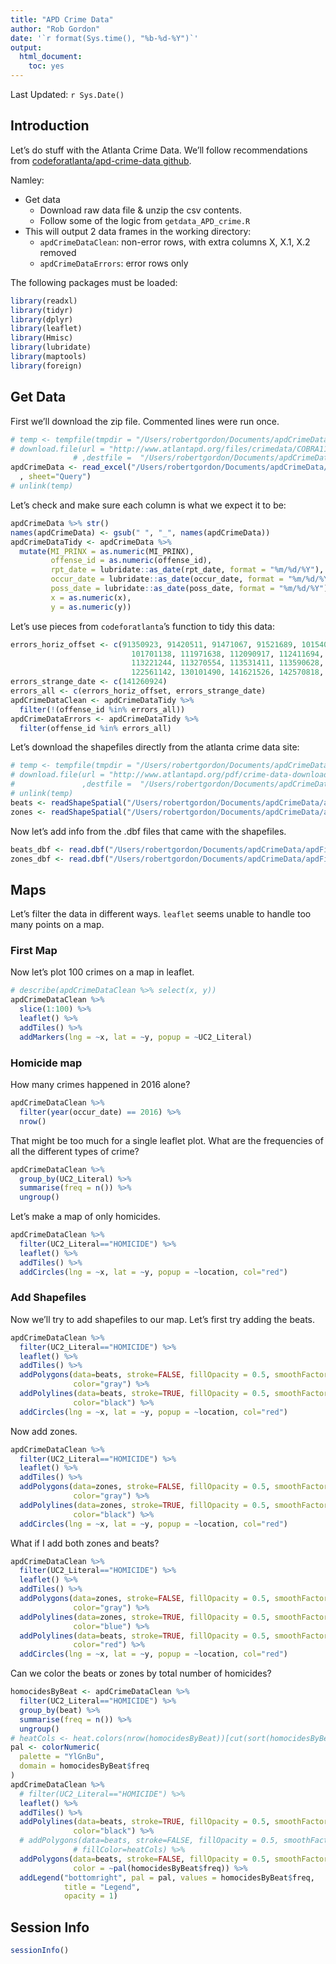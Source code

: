 ```yaml
---
title: "APD Crime Data"
author: "Rob Gordon"
date: '`r format(Sys.time(), "%b-%d-%Y")`'
output: 
  html_document: 
    toc: yes
---
```


Last Updated: `r Sys.Date()`

## Introduction

Let's do stuff with the Atlanta Crime Data. We'll follow recommendations from [codeforatlanta/apd-crime-data github](https://github.com/codeforatlanta/apd-crime-data).

Namley:

- Get data
    - Download raw data file & unzip the csv contents.
    - Follow some of the logic from `getdata_APD_crime.R`
- This will output 2 data frames in the working directory:
    - `apdCrimeDataClean`: non-error rows, with extra columns X, X.1, X.2 removed
    - `apdCrimeDataErrors`: error rows only
    
The following packages must be loaded:

```r
library(readxl)
library(tidyr)
library(dplyr)
library(leaflet)
library(Hmisc)
library(lubridate)
library(maptools)
library(foreign)
```
    
## Get Data

First we'll download the zip file. Commented lines were run once.

```r
# temp <- tempfile(tmpdir = "/Users/robertgordon/Documents/apdCrimeData/apdFirstProj/apdCrime1/")
# download.file(url = "http://www.atlantapd.org/files/crimedata/COBRA110416.zip"
              # ,destfile =  "/Users/robertgordon/Documents/apdCrimeData/apdFirstProj/apdCrime1/COBRA110416.zip")
apdCrimeData <- read_excel("/Users/robertgordon/Documents/apdCrimeData/apdFirstProj/apdCrime1/COBRA110416.xlsx"
  , sheet="Query")
# unlink(temp)
```

Let's check and make sure each column is what we expect it to be:

```r
apdCrimeData %>% str()
names(apdCrimeData) <- gsub(" ", "_", names(apdCrimeData))
apdCrimeDataTidy <- apdCrimeData %>% 
  mutate(MI_PRINX = as.numeric(MI_PRINX),
         offense_id = as.numeric(offense_id),
         rpt_date = lubridate::as_date(rpt_date, format = "%m/%d/%Y"),
         occur_date = lubridate::as_date(occur_date, format = "%m/%d/%Y"),
         poss_date = lubridate::as_date(poss_date, format = "%m/%d/%Y"),
         x = as.numeric(x),
         y = as.numeric(y))
```

Let's use pieces from `codeforatlanta`'s function to tidy this data:

```r
errors_horiz_offset <- c(91350923, 91420511, 91471067, 91521689, 101540909, 
                           101701138, 111971638, 112090917, 112411694, 113130827, 
                           113221244, 113270554, 113531411, 113590628, 120230979, 
                           122561142, 130101490, 141621526, 142570818, 151362710)
errors_strange_date <- c(141260924)
errors_all <- c(errors_horiz_offset, errors_strange_date)
apdCrimeDataClean <- apdCrimeDataTidy %>% 
  filter(!(offense_id %in% errors_all)) 
apdCrimeDataErrors <- apdCrimeDataTidy %>% 
  filter(offense_id %in% errors_all) 
```

Let's download the shapefiles directly from the atlanta crime data site:

```r
# temp <- tempfile(tmpdir = "/Users/robertgordon/Documents/apdCrimeData/apdFirstProj/apdCrime1/")
# download.file(url = "http://www.atlantapd.org/pdf/crime-data-downloads/1909FAB1-9E7F-4A34-8CDD-142D9DC83E7C.zip"
#               ,destfile =  "/Users/robertgordon/Documents/apdCrimeData/apdFirstProj/apdCrime1/1909FAB1-9E7F-4A34-8CDD-142D9DC83E7C.zip")
# unlink(temp)
beats <- readShapeSpatial("/Users/robertgordon/Documents/apdCrimeData/apdFirstProj/apdCrime1/1909FAB1-9E7F-4A34-8CDD-142D9DC83E7C/APD-Beats-070116_region.shp")
zones <- readShapeSpatial("/Users/robertgordon/Documents/apdCrimeData/apdFirstProj/apdCrime1/1909FAB1-9E7F-4A34-8CDD-142D9DC83E7C/APD-Zones-070116_region.shp")
```

Now let's add info from the .dbf files that came with the shapefiles.

```r
beats_dbf <- read.dbf("/Users/robertgordon/Documents/apdCrimeData/apdFirstProj/apdCrime1/1909FAB1-9E7F-4A34-8CDD-142D9DC83E7C/APD-Beats-070116_region.dbf")
zones_dbf <- read.dbf("/Users/robertgordon/Documents/apdCrimeData/apdFirstProj/apdCrime1/1909FAB1-9E7F-4A34-8CDD-142D9DC83E7C/APD-Zones-070116_region.dbf")
```

## Maps

Let's filter the data in different ways. `leaflet` seems unable to handle too many points on a map.

### First Map

Now let's plot 100 crimes on a map in leaflet.

```r
# describe(apdCrimeDataClean %>% select(x, y))
apdCrimeDataClean %>% 
  slice(1:100) %>% 
  leaflet() %>% 
  addTiles() %>% 
  addMarkers(lng = ~x, lat = ~y, popup = ~UC2_Literal)
```

### Homicide map

How many crimes happened in 2016 alone?

```r
apdCrimeDataClean %>% 
  filter(year(occur_date) == 2016) %>% 
  nrow()
```

That might be too much for a single leaflet plot. What are the frequencies of all the different types of crime?

```r
apdCrimeDataClean %>% 
  group_by(UC2_Literal) %>% 
  summarise(freq = n()) %>% 
  ungroup()
```

Let's make a map of only homicides.

```r
apdCrimeDataClean %>% 
  filter(UC2_Literal=="HOMICIDE") %>% 
  leaflet() %>% 
  addTiles() %>% 
  addCircles(lng = ~x, lat = ~y, popup = ~location, col="red")
```

### Add Shapefiles

Now we'll try to add shapefiles to our map. Let's first try adding the beats.

```r
apdCrimeDataClean %>% 
  filter(UC2_Literal=="HOMICIDE") %>% 
  leaflet() %>% 
  addTiles() %>% 
  addPolygons(data=beats, stroke=FALSE, fillOpacity = 0.5, smoothFactor=0.5,
              color="gray") %>% 
  addPolylines(data=beats, stroke=TRUE, fillOpacity = 0.5, smoothFactor=0.5,
              color="black") %>%
  addCircles(lng = ~x, lat = ~y, popup = ~location, col="red")
```

Now add zones.

```r
apdCrimeDataClean %>% 
  filter(UC2_Literal=="HOMICIDE") %>% 
  leaflet() %>% 
  addTiles() %>% 
  addPolygons(data=zones, stroke=FALSE, fillOpacity = 0.5, smoothFactor=0.5,
              color="gray") %>% 
  addPolylines(data=zones, stroke=TRUE, fillOpacity = 0.5, smoothFactor=0.5,
              color="black") %>%
  addCircles(lng = ~x, lat = ~y, popup = ~location, col="red")
```

What if I add both zones and beats?

```r
apdCrimeDataClean %>% 
  filter(UC2_Literal=="HOMICIDE") %>% 
  leaflet() %>% 
  addTiles() %>% 
  addPolygons(data=zones, stroke=FALSE, fillOpacity = 0.5, smoothFactor=0.5,
              color="gray") %>% 
  addPolylines(data=zones, stroke=TRUE, fillOpacity = 0.5, smoothFactor=0.5,
              color="blue") %>%
  addPolylines(data=beats, stroke=TRUE, fillOpacity = 0.5, smoothFactor=0.5,
              color="red") %>%
  addCircles(lng = ~x, lat = ~y, popup = ~location, col="red")
```

Can we color the beats or zones by total number of homicides?

```r
homocidesByBeat <- apdCrimeDataClean %>% 
  filter(UC2_Literal=="HOMICIDE") %>% 
  group_by(beat) %>% 
  summarise(freq = n()) %>% 
  ungroup()
# heatCols <- heat.colors(nrow(homocidesByBeat))[cut(sort(homocidesByBeat$freq),nrow(homocidesByBeat))]
pal <- colorNumeric(
  palette = "YlGnBu",
  domain = homocidesByBeat$freq
)
apdCrimeDataClean %>% 
  # filter(UC2_Literal=="HOMICIDE") %>% 
  leaflet() %>% 
  addTiles() %>% 
  addPolylines(data=beats, stroke=TRUE, fillOpacity = 0.5, smoothFactor=0.5,
              color="black") %>%
  # addPolygons(data=beats, stroke=FALSE, fillOpacity = 0.5, smoothFactor=0.5,
              # fillColor=heatCols) %>% 
  addPolygons(data=beats, stroke=FALSE, fillOpacity = 0.5, smoothFactor = 0.5,
              color = ~pal(homocidesByBeat$freq)) %>% 
  addLegend("bottomright", pal = pal, values = homocidesByBeat$freq,
            title = "Legend",
            opacity = 1)
```

## Session Info

```r
sessionInfo()
```
